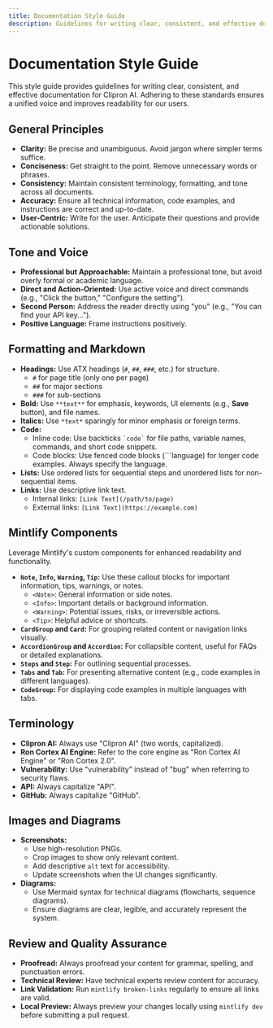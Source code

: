 ```yaml
---
title: Documentation Style Guide
description: Guidelines for writing clear, consistent, and effective documentation for Clipron AI.
---
```


# Documentation Style Guide

This style guide provides guidelines for writing clear, consistent, and effective documentation for Clipron AI. Adhering to these standards ensures a unified voice and improves readability for our users.

## General Principles

*   **Clarity:** Be precise and unambiguous. Avoid jargon where simpler terms suffice.
*   **Conciseness:** Get straight to the point. Remove unnecessary words or phrases.
*   **Consistency:** Maintain consistent terminology, formatting, and tone across all documents.
*   **Accuracy:** Ensure all technical information, code examples, and instructions are correct and up-to-date.
*   **User-Centric:** Write for the user. Anticipate their questions and provide actionable solutions.

## Tone and Voice

*   **Professional but Approachable:** Maintain a professional tone, but avoid overly formal or academic language.
*   **Direct and Action-Oriented:** Use active voice and direct commands (e.g., "Click the button," "Configure the setting").
*   **Second Person:** Address the reader directly using "you" (e.g., "You can find your API key...").
*   **Positive Language:** Frame instructions positively.

## Formatting and Markdown

*   **Headings:** Use ATX headings (`#`, `##`, `###`, etc.) for structure.
    *   `#` for page title (only one per page)
    *   `##` for major sections
    *   `###` for sub-sections
*   **Bold:** Use `**text**` for emphasis, keywords, UI elements (e.g., **Save** button), and file names.
*   **Italics:** Use `*text*` sparingly for minor emphasis or foreign terms.
*   **Code:**
    *   Inline code: Use backticks `` `code` `` for file paths, variable names, commands, and short code snippets.
    *   Code blocks: Use fenced code blocks (```language) for longer code examples. Always specify the language.
*   **Lists:** Use ordered lists for sequential steps and unordered lists for non-sequential items.
*   **Links:** Use descriptive link text.
    *   Internal links: `[Link Text](/path/to/page)`
    *   External links: `[Link Text](https://example.com)`

## Mintlify Components

Leverage Mintlify's custom components for enhanced readability and functionality.

*   **`Note`, `Info`, `Warning`, `Tip`:** Use these callout blocks for important information, tips, warnings, or notes.
    *   `<Note>`: General information or side notes.
    *   `<Info>`: Important details or background information.
    *   `<Warning>`: Potential issues, risks, or irreversible actions.
    *   `<Tip>`: Helpful advice or shortcuts.
*   **`CardGroup` and `Card`:** For grouping related content or navigation links visually.
*   **`AccordionGroup` and `Accordion`:** For collapsible content, useful for FAQs or detailed explanations.
*   **`Steps` and `Step`:** For outlining sequential processes.
*   **`Tabs` and `Tab`:** For presenting alternative content (e.g., code examples in different languages).
*   **`CodeGroup`:** For displaying code examples in multiple languages with tabs.

## Terminology

*   **Clipron AI:** Always use "Clipron AI" (two words, capitalized).
*   **Ron Cortex AI Engine:** Refer to the core engine as "Ron Cortex AI Engine" or "Ron Cortex 2.0".
*   **Vulnerability:** Use "vulnerability" instead of "bug" when referring to security flaws.
*   **API:** Always capitalize "API".
*   **GitHub:** Always capitalize "GitHub".

## Images and Diagrams

*   **Screenshots:**
    *   Use high-resolution PNGs.
    *   Crop images to show only relevant content.
    *   Add descriptive `alt` text for accessibility.
    *   Update screenshots when the UI changes significantly.
*   **Diagrams:**
    *   Use Mermaid syntax for technical diagrams (flowcharts, sequence diagrams).
    *   Ensure diagrams are clear, legible, and accurately represent the system.

## Review and Quality Assurance

*   **Proofread:** Always proofread your content for grammar, spelling, and punctuation errors.
*   **Technical Review:** Have technical experts review content for accuracy.
*   **Link Validation:** Run `mintlify broken-links` regularly to ensure all links are valid.
*   **Local Preview:** Always preview your changes locally using `mintlify dev` before submitting a pull request.
